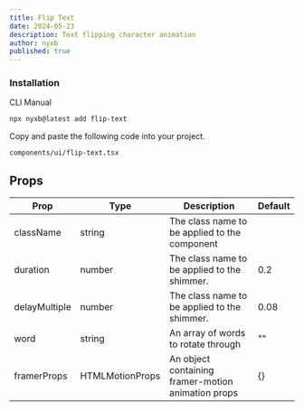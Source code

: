 ```yaml
---
title: Flip Text
date: 2024-05-23
description: Text flipping character animation
author: nyxb
published: true
---
```


<ComponentPreview name="flip-text-demo" />


### Installation

<Tabs defaultValue="cli">

<TabsList>
  <TabsTrigger value="cli">CLI</TabsTrigger>
  <TabsTrigger value="manual">Manual</TabsTrigger>
</TabsList>
<TabsContent value="cli">

```bash
npx nyxb@latest add flip-text
```

</TabsContent>

<TabsContent value="manual">

<Steps>

Copy and paste the following code into your project.

```text
components/ui/flip-text.tsx
```

<ComponentSource name="flip-text" />

</Steps>

</TabsContent>

</Tabs>

## Props

| Prop          | Type            | Description                                        | Default |
| ------------- | --------------- | -------------------------------------------------- | ------- |
| className     | string          | The class name to be applied to the component      |         |
| duration      | number          | The class name to be applied to the shimmer.       | 0.2     |
| delayMultiple | number          | The class name to be applied to the shimmer.       | 0.08    |
| word          | string          | An array of words to rotate through                | ""      |
| framerProps   | HTMLMotionProps | An object containing framer-motion animation props | {}      |
